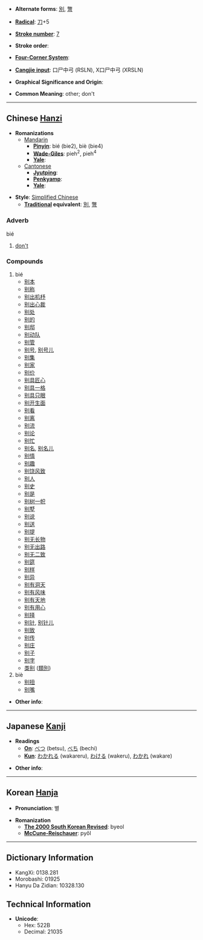 * '''Alternate forms''': [[別]], [[彆]]

* '''[[Wiktionary:Chinese radical index| Radical]]''': [[Wiktionary:Chinese radical index 刀|刀]]+5

* '''[[Wiktionary:Chinese total strokes index|Stroke number]]''': [[Wiktionary:Chinese total strokes index 7|7]]

* '''Stroke order''': 

* '''[[Wiktionary:Chinese four corner index|Four-Corner System]]''': 

* '''[[Wiktionary:Chinese Cangjie index|Cangjie input]]''': 口尸中弓 (RSLN), X口尸中弓 (XRSLN)

* '''Graphical Significance and Origin''': 

* '''Common Meaning''': other; don't

----

== Chinese [[Hanzi]] ==

* '''Romanizations'''
** [[Mandarin]]
*** '''[[Pinyin]]''': bié (bie2), biè (bie4)
*** '''[[Wade-Giles]]''': pieh<sup>2</sup>, pieh<sup>4</sup>
*** '''[[Yale]]''': 
**[[Cantonese]]
***'''[[Jyutping]]''':
***'''[[Penkyamp]]''': 
***'''[[Yale]]''': 

* '''Style''': [[Simplified Chinese]] 
** '''[[Traditional Chinese|Traditional]] equivalent''': [[別]], [[彆]]

===Adverb===
bié
# [[don't]]

===Compounds===
#bié
#*[[别本]]
#*[[别称]]
#*[[别出机杼]]
#*[[别出心裁]]
#*[[别处]]
#*[[别的]]
#*[[别邸]]
#*[[别动队]]
#*[[别管]]
#*[[别号]], [[别号儿]]
#*[[别集]]
#*[[别家]]
#*[[别价]]
#*[[别具匠心]]
#*[[别具一格]]
#*[[别具只眼]]
#*[[别开生面]]
#*[[别看]]
#*[[别离]]
#*[[别流]]
#*[[别论]]
#*[[别忙]]
#*[[别名]], [[别名儿]]
#*[[别情]]
#*[[别趣]]
#*[[别饶风致]]
#*[[别人]]
#*[[别史]]
#*[[别是]]
#*[[别树一帜]]
#*[[别墅]]
#*[[别说]]
#*[[别送]]
#*[[别提]]
#*[[别无长物]]
#*[[别无出路]]
#*[[别无二致]]
#*[[别筵]]
#*[[别样]]
#*[[别异]]
#*[[别有洞天]]
#*[[别有风味]]
#*[[别有天地]]
#*[[别有用心]]
#*[[别择]]
#*[[别针]], [[别针儿]]
#*[[别致]]
#*[[别传]]
#*[[别庄]]
#*[[别子]]
#*[[别字]]
#*[[类别]] ([[類別]])
#biè
#*[[别扭]]
#*[[别嘴]]

* '''Other info''': 

----

== Japanese [[Kanji]] ==

* '''Readings'''
** '''[[On]]''': [[べつ]] (betsu), [[べち]] (bechi)
** '''[[Kun]]''': [[わかれる]] (wakareru), [[わける]] (wakeru), [[わかれ]] (wakare)

* '''Other info''':  

----

== Korean [[Hanja]] ==

* '''Pronunciation''': 별

* '''Romanization'''
** '''[[The 2000 South Korean Revised Romanization|The 2000 South Korean Revised]]''': byeol
** '''[[McCune-Reischauer]]''': pyŏl

----

== Dictionary Information ==

* KangXi: 0138.281
* Morobashi: 01925
* Hanyu Da Zidian: 10328.130

== Technical Information ==

* '''Unicode''':
** Hex: 522B
** Decimal: 21035